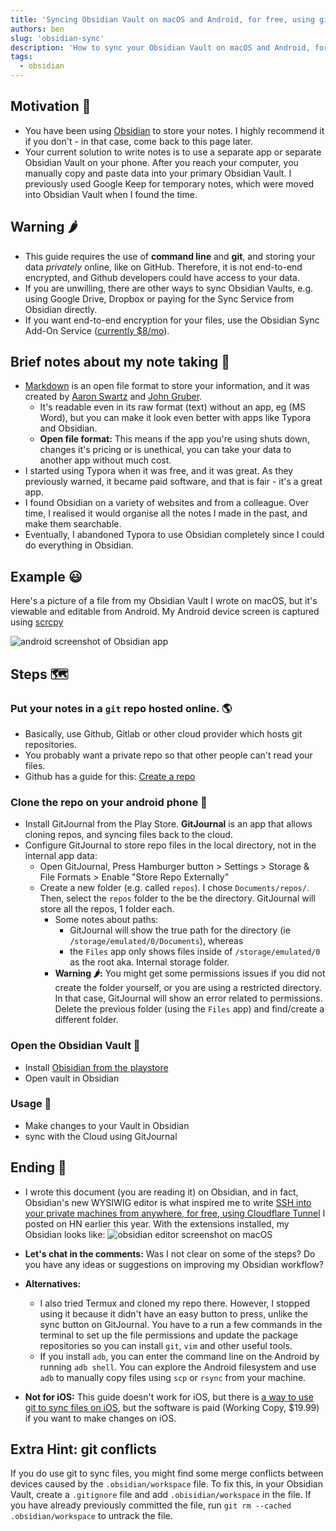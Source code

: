 ```yaml
---
title: 'Syncing Obsidian Vault on macOS and Android, for free, using git'
authors: ben
slug: 'obsidian-sync'
description: 'How to sync your Obsidian Vault on macOS and Android, for free, using git'
tags:
  - obsidian
---
```


## Motivation 💪
- You have been using [Obsidian](https://obsidian.md/) to store your notes. I highly recommend it if you don't - in that case, come back to this page later.
- Your current solution to write notes is to use a separate app or separate Obsidian Vault on your phone. After you reach your computer, you manually copy and paste data into your primary Obsidian Vault. I previously used Google Keep for temporary notes, which were moved into Obsidian Vault when I found the time.
## Warning 🌶
- This guide requires the use of **command line** and **git**, and storing your data *privately* online, like on GitHub. Therefore, it is not end-to-end encrypted, and Github developers could have access to your data.
- If you are unwilling, there are other ways to sync Obsidian Vaults, e.g. using Google Drive, Dropbox or paying for the Sync Service from Obsidian directly.
- If you want end-to-end encryption for your files, use the Obsidian Sync Add-On Service ([currently $8/mo](https://obsidian.md/pricing)).
## Brief notes about my note taking 📝
- [Markdown](https://www.markdownguide.org/) is an open file format to store your information, and it was created by [Aaron Swartz](https://en.wikipedia.org/wiki/Aaron_Swartz) and [John Gruber](https://en.wikipedia.org/wiki/John_Gruber). 
    - It's readable even in its raw format (text) without an app, eg (MS Word), but you can make it look even better with apps like Typora and Obsidian.
    - **Open file format:** This means if the app you're using shuts down, changes it's pricing or is unethical, you can take your data to another app without much cost.
- I started using Typora when it was free, and it was great. As they previously warned, it became paid software, and that is fair - it's a great app.
- I found Obsidian on a variety of websites and from a colleague. Over time, I realised it would organise all the notes I made in the past, and make them searchable.
- Eventually, I abandoned Typora to use Obsidian completely since I could do everything in Obsidian.

## Example 😃

Here's a picture of a file from my Obsidian Vault I wrote on macOS, but it's viewable and editable from Android. My Android device screen is captured using [scrcpy](https://github.com/Genymobile/scrcpy)

![android screenshot of Obsidian app](./jetson_notes.png)

## Steps 🗺
### Put your notes in a  `git` repo hosted online. 🌎
- Basically, use Github, Gitlab or other cloud provider which hosts git repositories.
- You probably want a private repo so that other people can't read your files.
- Github has a guide for this: [Create a repo](https://docs.github.com/en/get-started/quickstart/create-a-repo)
### Clone the repo on your android phone 📲
- Install GitJournal from the Play Store. **GitJournal** is an app that allows cloning repos, and syncing files back to the cloud.
- Configure GitJournal to store repo files in the local directory, not in the internal app data:
    - Open GitJournal, Press Hamburger button > Settings > Storage & File Formats > Enable "Store Repo Externally"
    - Create a new folder (e.g. called `repos`). I chose `Documents/repos/`.  Then, select the `repos` folder to the be the directory. GitJournal will store all the repos, 1 folder each.
        - Some notes about paths:
            - GitJournal will show the true path for the directory (ie  `/storage/emulated/0/Documents`), whereas
            - the `Files` app only shows files inside of `/storage/emulated/0` as the root aka. Internal storage folder. 
        - **Warning 🌶:** You might get some permissions issues if you did not create the folder yourself, or you are using a restricted directory. In that case, GitJournal will show an error related to permissions. Delete the previous folder (using the `Files` app) and find/create a different folder.
### Open the Obsidian Vault 📖
- Install [Obisidian from the playstore](https://play.google.com/store/apps/details?id=md.obsidian)
- Open vault in Obsidian
### Usage 🔁
- Make changes to your Vault in Obsidian
- sync with the Cloud using GitJournal
## Ending 👋
- I wrote this document (you are reading it) on Obsidian, and in fact, Obsidian's new WYSIWIG editor is what inspired me to write [SSH into your private machines from anywhere, for free, using Cloudflare Tunnel](https://news.ycombinator.com/item?id=30283987) I posted on HN earlier this year. With the extensions installed, my Obsidian looks like:
![obsidian editor screenshot on macOS](./writing.png)

- **Let's chat in the comments:** Was I not clear on some of the steps? Do you have any ideas or suggestions on improving my Obsidian workflow?
- **Alternatives:** 
    - I also tried Termux and cloned my repo there. However, I stopped using it because it didn't have an easy button to press, unlike the sync button on GitJournal. You have to a run a few commands in the terminal to set up the file permissions and update the package repositories so you can install `git`, `vim` and other useful tools.
    - If you install `adb`, you can enter the command line on the Android by running `adb shell`. You can explore the Android filesystem and use `adb` to manually copy files using `scp` or `rsync` from your machine.
- **Not for iOS:** This guide doesn't work for iOS, but there is [a way to use git to sync files on iOS](https://forum.obsidian.md/t/mobile-setting-up-ios-git-based-syncing-with-mobile-app-using-working-copy/16499), but the software is paid (Working Copy, $19.99) if you want to make changes on iOS.

## Extra Hint: git conflicts

If you do use git to sync files, you might find some merge conflicts between devices caused by the `.obsidian/workspace` file. 
To fix this, in your Obsidian Vault, create a `.gitignore` file and add `.obisidian/workspace` in the file.
If you have already previously committed the file, run `git rm --cached .obsidian/workspace` to untrack the file.
